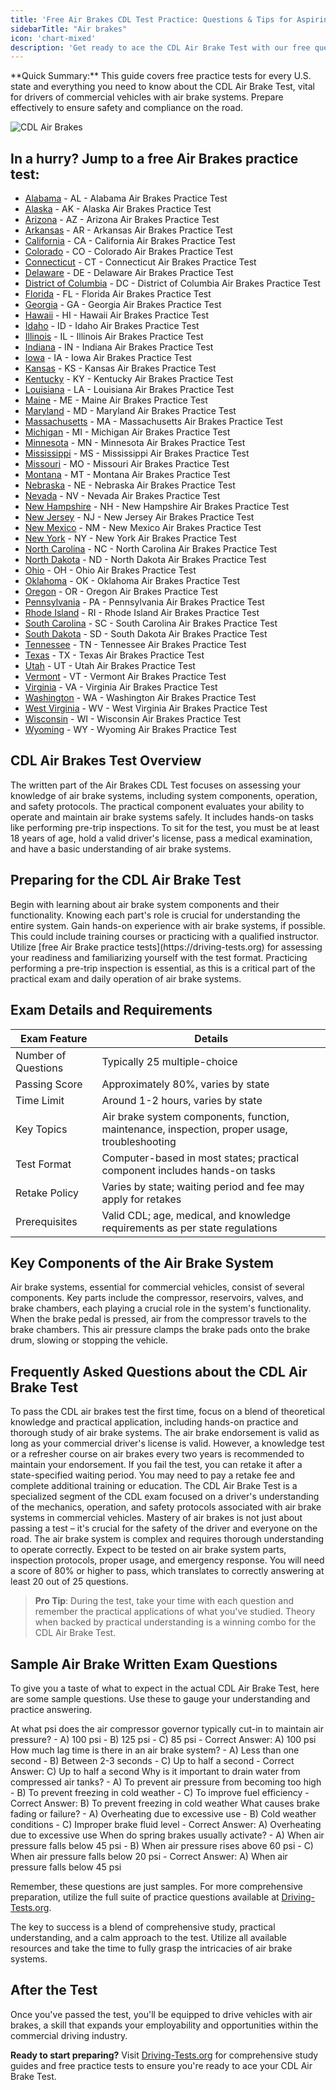 ```yaml
---
title: 'Free Air Brakes CDL Test Practice: Questions & Tips for Aspiring Commercial Drivers'
sidebarTitle: "Air brakes"
icon: 'chart-mixed'
description: 'Get ready to ace the CDL Air Brake Test with our free questions. Understand every aspect of air brake systems and test requirements to ensure safety and compliance on the road.'
---
```

<Snippet file="andrei.mdx" />
<Tip>**Quick Summary:** This guide covers free practice tests for every U.S. state and everything you need to know about the CDL Air Brake Test, vital for drivers of commercial vehicles with air brake systems. Prepare effectively to ensure safety and compliance on the road.</Tip>

![CDL Air Brakes](https://driving-tests.org/wp-content/uploads/2023/02/air-brakes-test.jpg)

## In a hurry? Jump to a free Air Brakes practice test:

- [Alabama](https://driving-tests.org/alabama/#cdl-air-brake) - AL - Alabama Air Brakes Practice Test
- [Alaska](https://driving-tests.org/alaska/#cdl-air-brake) - AK - Alaska Air Brakes Practice Test
- [Arizona](https://driving-tests.org/arizona/#cdl-air-brake) - AZ - Arizona Air Brakes Practice Test
- [Arkansas](https://driving-tests.org/arkansas/#cdl-air-brake) - AR - Arkansas Air Brakes Practice Test
- [California](https://driving-tests.org/california/#cdl-air-brake) - CA - California Air Brakes Practice Test
- [Colorado](https://driving-tests.org/colorado/#cdl-air-brake) - CO - Colorado Air Brakes Practice Test
- [Connecticut](https://driving-tests.org/connecticut/#cdl-air-brake) - CT - Connecticut Air Brakes Practice Test
- [Delaware](https://driving-tests.org/delaware/#cdl-air-brake) - DE - Delaware Air Brakes Practice Test
- [District of Columbia](https://driving-tests.org/district-columbia/#cdl-air-brake) - DC - District of Columbia Air Brakes Practice Test
- [Florida](https://driving-tests.org/florida/#cdl-air-brake) - FL - Florida Air Brakes Practice Test
- [Georgia](https://driving-tests.org/georgia/#cdl-air-brake) - GA - Georgia Air Brakes Practice Test
- [Hawaii](https://driving-tests.org/hawaii/#cdl-air-brake) - HI - Hawaii Air Brakes Practice Test
- [Idaho](https://driving-tests.org/idaho/#cdl-air-brake) - ID - Idaho Air Brakes Practice Test
- [Illinois](https://driving-tests.org/illinois/#cdl-air-brake) - IL - Illinois Air Brakes Practice Test
- [Indiana](https://driving-tests.org/indiana/#cdl-air-brake) - IN - Indiana Air Brakes Practice Test
- [Iowa](https://driving-tests.org/iowa/#cdl-air-brake) - IA - Iowa Air Brakes Practice Test
- [Kansas](https://driving-tests.org/kansas/#cdl-air-brake) - KS - Kansas Air Brakes Practice Test
- [Kentucky](https://driving-tests.org/kentucky/#cdl-air-brake) - KY - Kentucky Air Brakes Practice Test
- [Louisiana](https://driving-tests.org/louisiana/#cdl-air-brake) - LA - Louisiana Air Brakes Practice Test
- [Maine](https://driving-tests.org/maine/#cdl-air-brake) - ME - Maine Air Brakes Practice Test
- [Maryland](https://driving-tests.org/maryland/#cdl-air-brake) - MD - Maryland Air Brakes Practice Test
- [Massachusetts](https://driving-tests.org/massachusetts/#cdl-air-brake) - MA - Massachusetts Air Brakes Practice Test
- [Michigan](https://driving-tests.org/michigan/#cdl-air-brake) - MI - Michigan Air Brakes Practice Test
- [Minnesota](https://driving-tests.org/minnesota/#cdl-air-brake) - MN - Minnesota Air Brakes Practice Test
- [Mississippi](https://driving-tests.org/mississippi/#cdl-air-brake) - MS - Mississippi Air Brakes Practice Test
- [Missouri](https://driving-tests.org/missouri/#cdl-air-brake) - MO - Missouri Air Brakes Practice Test
- [Montana](https://driving-tests.org/montana/#cdl-air-brake) - MT - Montana Air Brakes Practice Test
- [Nebraska](https://driving-tests.org/nebraska/#cdl-air-brake) - NE - Nebraska Air Brakes Practice Test
- [Nevada](https://driving-tests.org/nevada/#cdl-air-brake) - NV - Nevada Air Brakes Practice Test
- [New Hampshire](https://driving-tests.org/new-hampshire/#cdl-air-brake) - NH - New Hampshire Air Brakes Practice Test
- [New Jersey](https://driving-tests.org/new-jersey/#cdl-air-brake) - NJ - New Jersey Air Brakes Practice Test
- [New Mexico](https://driving-tests.org/new-mexico/#cdl-air-brake) - NM - New Mexico Air Brakes Practice Test
- [New York](https://driving-tests.org/new-york/#cdl-air-brake) - NY - New York Air Brakes Practice Test
- [North Carolina](https://driving-tests.org/north-carolina/#cdl-air-brake) - NC - North Carolina Air Brakes Practice Test
- [North Dakota](https://driving-tests.org/north-dakota/#cdl-air-brake) - ND - North Dakota Air Brakes Practice Test
- [Ohio](https://driving-tests.org/ohio/#cdl-air-brake) - OH - Ohio Air Brakes Practice Test
- [Oklahoma](https://driving-tests.org/oklahoma/#cdl-air-brake) - OK - Oklahoma Air Brakes Practice Test
- [Oregon](https://driving-tests.org/oregon/#cdl-air-brake) - OR - Oregon Air Brakes Practice Test
- [Pennsylvania](https://driving-tests.org/pennsylvania/#cdl-air-brake) - PA - Pennsylvania Air Brakes Practice Test
- [Rhode Island](https://driving-tests.org/rhode-island/#cdl-air-brake) - RI - Rhode Island Air Brakes Practice Test
- [South Carolina](https://driving-tests.org/south-carolina/#cdl-air-brake) - SC - South Carolina Air Brakes Practice Test
- [South Dakota](https://driving-tests.org/south-dakota/#cdl-air-brake) - SD - South Dakota Air Brakes Practice Test
- [Tennessee](https://driving-tests.org/tennessee/#cdl-air-brake) - TN - Tennessee Air Brakes Practice Test
- [Texas](https://driving-tests.org/texas/#cdl-air-brake) - TX - Texas Air Brakes Practice Test
- [Utah](https://driving-tests.org/utah/#cdl-air-brake) - UT - Utah Air Brakes Practice Test
- [Vermont](https://driving-tests.org/vermont/#cdl-air-brake) - VT - Vermont Air Brakes Practice Test
- [Virginia](https://driving-tests.org/virginia/#cdl-air-brake) - VA - Virginia Air Brakes Practice Test
- [Washington](https://driving-tests.org/washington/#cdl-air-brake) - WA - Washington Air Brakes Practice Test
- [West Virginia](https://driving-tests.org/west-virginia/#cdl-air-brake) - WV - West Virginia Air Brakes Practice Test
- [Wisconsin](https://driving-tests.org/wisconsin/#cdl-air-brake) - WI - Wisconsin Air Brakes Practice Test
- [Wyoming](https://driving-tests.org/wyoming/#cdl-air-brake) - WY - Wyoming Air Brakes Practice Test

## CDL Air Brakes Test Overview

<Tabs>
  <Tab title="Written Exam">
    The written part of the Air Brakes CDL Test focuses on assessing your knowledge of air brake systems, including system components, operation, and safety protocols.
  </Tab>
  <Tab title="Practical Exam">
    The practical component evaluates your ability to operate and maintain air brake systems safely. It includes hands-on tasks like performing pre-trip inspections.
  </Tab>
  <Tab title="Test Requirements">
    To sit for the test, you must be at least 18 years of age, hold a valid driver's license, pass a medical examination, and have a basic understanding of air brake systems.
  </Tab>
</Tabs>

## Preparing for the CDL Air Brake Test

<Steps>
  <Step title="Study the Components">
    Begin with learning about air brake system components and their functionality. Knowing each part's role is crucial for understanding the entire system.
  </Step>

  <Step title="Practical Experience">
    Gain hands-on experience with air brake systems, if possible. This could include training courses or practicing with a qualified instructor.
  </Step>

  <Step title="Practice Tests">
    Utilize [free Air Brake practice tests](https://driving-tests.org) for assessing your readiness and familiarizing yourself with the test format.
  </Step>

  <Step title="Pre-Trip Inspection Practice">
    Practicing performing a pre-trip inspection is essential, as this is a critical part of the practical exam and daily operation of air brake systems.
  </Step>
</Steps>

## Exam Details and Requirements

| Exam Feature           | Details                                           |
|------------------------|---------------------------------------------------|
| Number of Questions    | Typically 25 multiple-choice                      |
| Passing Score          | Approximately 80%, varies by state                |
| Time Limit             | Around 1-2 hours, varies by state                 |
| Key Topics             | Air brake system components, function, maintenance, inspection, proper usage, troubleshooting |
| Test Format            | Computer-based in most states; practical component includes hands-on tasks |
| Retake Policy          | Varies by state; waiting period and fee may apply for retakes |
| Prerequisites          | Valid CDL; age, medical, and knowledge requirements as per state regulations |

## Key Components of the Air Brake System

<AccordionGroup>
  <Accordion title="Understanding Air Brake Systems">
    Air brake systems, essential for commercial vehicles, consist of several components. Key parts include the compressor, reservoirs, valves, and brake chambers, each playing a crucial role in the system's functionality.
  </Accordion>

  <Accordion title="Functionality of Air Brakes">
    When the brake pedal is pressed, air from the compressor travels to the brake chambers. This air pressure clamps the brake pads onto the brake drum, slowing or stopping the vehicle.
  </Accordion>
</AccordionGroup>

## Frequently Asked Questions about the CDL Air Brake Test

<AccordionGroup>
  <Accordion title="How to Pass the Test on the First Attempt">
    To pass the CDL air brakes test the first time, focus on a blend of theoretical knowledge and practical application, including hands-on practice and thorough study of air brake systems.
  </Accordion>

  <Accordion title="Validity and Maintenance of Air Brake Endorsement">
    The air brake endorsement is valid as long as your commercial driver's license is valid. However, a knowledge test or a refresher course on air brakes every two years is recommended to maintain your endorsement.
  </Accordion>

  <Accordion title="Retaking the Test After Failure">
    If you fail the test, you can retake it after a state-specified waiting period. You may need to pay a retake fee and complete additional training or education.
  </Accordion>
</AccordionGroup>


<AccordionGroup>
  <Accordion title="What is the CDL Air Brake Test?">
    The CDL Air Brake Test is a specialized segment of the CDL exam focused on a driver's understanding of the mechanics, operation, and safety protocols associated with air brake systems in commercial vehicles.
  </Accordion>

  <Accordion title="The Importance of Air Brake Knowledge">
    Mastery of air brakes is not just about passing a test – it's crucial for the safety of the driver and everyone on the road. The air brake system is complex and requires thorough understanding to operate correctly.
  </Accordion>
</AccordionGroup>

<CardGroup cols={2}>
  <Card title="Key Topics Covered" icon="book-open">
    Expect to be tested on air brake system parts, inspection protocols, proper usage, and emergency response.
  </Card>

  <Card title="Passing Criteria" icon="check">
    You will need a score of 80% or higher to pass, which translates to correctly answering at least 20 out of 25 questions.
  </Card>
</CardGroup>

> **Pro Tip**: During the test, take your time with each question and remember the practical applications of what you've studied. Theory when backed by practical understanding is a winning combo for the CDL Air Brake Test.

## Sample Air Brake Written Exam Questions

To give you a taste of what to expect in the actual CDL Air Brake Test, here are some sample questions. Use these to gauge your understanding and practice answering.

<AccordionGroup>
  <Accordion title="Question 1: Air Brake System Pressure">
    At what psi does the air compressor governor typically cut-in to maintain air pressure?
    - A) 100 psi
    - B) 125 psi
    - C) 85 psi
    - Correct Answer: A) 100 psi
  </Accordion>

  <Accordion title="Question 2: Brake Lag">
    How much lag time is there in an air brake system?
    - A) Less than one second
    - B) Between 2-3 seconds
    - C) Up to half a second
    - Correct Answer: C) Up to half a second
  </Accordion>

  <Accordion title="Question 3: Air Tank Draining">
    Why is it important to drain water from compressed air tanks?
    - A) To prevent air pressure from becoming too high
    - B) To prevent freezing in cold weather
    - C) To improve fuel efficiency
    - Correct Answer: B) To prevent freezing in cold weather
  </Accordion>

  <Accordion title="Question 4: Brake Fading">
    What causes brake fading or failure?
    - A) Overheating due to excessive use
    - B) Cold weather conditions
    - C) Improper brake fluid level
    - Correct Answer: A) Overheating due to excessive use
  </Accordion>

  <Accordion title="Question 5: Spring Brakes">
    When do spring brakes usually activate?
    - A) When air pressure falls below 45 psi
    - B) When air pressure rises above 60 psi
    - C) When air pressure falls below 20 psi
    - Correct Answer: A) When air pressure falls below 45 psi
  </Accordion>
</AccordionGroup>

Remember, these questions are just samples. For more comprehensive preparation, utilize the full suite of practice questions available at [Driving-Tests.org](https://driving-tests.org).

The key to success is a blend of comprehensive study, practical understanding, and a calm approach to the test. Utilize all available resources and take the time to fully grasp the intricacies of air brake systems.


## After the Test

Once you've passed the test, you'll be equipped to drive vehicles with air brakes, a skill that expands your employability and opportunities within the commercial driving industry.

**Ready to start preparing?** Visit [Driving-Tests.org](https://driving-tests.org) for comprehensive study guides and free practice tests to ensure you're ready to ace your CDL Air Brake Test.

<Snippet file="cdl-premium.mdx" />